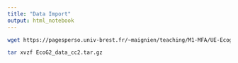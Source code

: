 ```yaml
---
title: "Data Import"
output: html_notebook
---
```


```bash
wget https://pagesperso.univ-brest.fr/~maignien/teaching/M1-MFA/UE-Ecogenomique2/EcoG2_data_cc2.tar.gz
```

```bash
tar xvzf EcoG2_data_cc2.tar.gz
```

